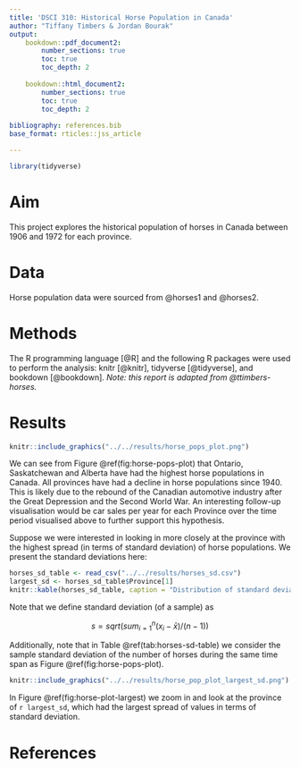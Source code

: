 ```yaml
---
title: 'DSCI 310: Historical Horse Population in Canada'
author: "Tiffany Timbers & Jordan Bourak"
output:
    bookdown::pdf_document2: 
        number_sections: true
        toc: true
        toc_depth: 2
        
    bookdown::html_document2: 
        number_sections: true
        toc: true
        toc_depth: 2
    
bibliography: references.bib 
base_format: rticles::jss_article

---
```


```r
library(tidyverse)
```

# Aim

This project explores the historical population of horses in Canada between 1906 and 1972 for each province.

# Data

Horse population data were sourced from @horses1 and @horses2.

# Methods

The R programming language [@R] and the following R packages were used to perform the analysis: knitr [@knitr], tidyverse [@tidyverse], and bookdown [@bookdown]. *Note: this report is adapted from @ttimbers-horses.*

# Results

```r
knitr::include_graphics("../../results/horse_pops_plot.png")
```

We can see from Figure \@ref(fig:horse-pops-plot) that Ontario, Saskatchewan and Alberta have had the highest horse populations in Canada. All provinces have had a decline in horse populations since 1940. This is likely due to the rebound of the Canadian automotive industry after the Great Depression and the Second World War. An interesting follow-up visualisation would be car sales per year for each Province over the time period visualised above to further support this hypothesis.

Suppose we were interested in looking in more closely at the province with the highest spread (in terms of standard deviation) of horse populations. We present the standard deviations here:

```r
horses_sd_table <- read_csv("../../results/horses_sd.csv")
largest_sd <- horses_sd_table$Province[1]
knitr::kable(horses_sd_table, caption = "Distribution of standard deviation of horse populations per province.")
```

Note that we define standard deviation (of a sample) as

$$s = sqrt( sum_{i = 1}^n(x_i - \bar{x}) / (n-1))$$

Additionally, note that in Table \@ref(tab:horses-sd-table) we consider the sample standard deviation of the number of horses during the same time span as Figure \@ref(fig:horse-pops-plot).

```r
knitr::include_graphics("../../results/horse_pop_plot_largest_sd.png")
```

In Figure \@ref(fig:horse-plot-largest) we zoom in and look at the province of `r largest_sd`, which had the largest spread of values in terms of standard deviation.

# References

